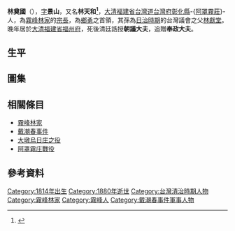 {{Infobox Hokkien name
| title      =林奠國
| hanji      =林奠國
| poj        =Lîm Tiān-kok
| tl         =Lîm Tiān-kok
| bp         =
| hokkienipa =
|
| hanjicourtesy       =景山
| pojcourtesy        =Kéng-san
| tlcourtesy           =Kíng-san
| bpcourtesy           =
| hokkienipacourtesy    =
}}
'''林奠國'''（{{bd|1814年||1880年|}}），[[表字|字]]'''景山'''，又名'''林天和<ref name=":3">{{Cite book|title=《東瀛紀事》|author=林豪|publisher=國史館台灣文獻館|year=1997|isbn=9570092211|location=南投市|language=zh-tw|url=https://ctext.org/wiki.pl?if=gb&res=835955}}</ref>'''，[[大清|大清]][[福建省|福建省]][[台灣道|台灣道]][[台灣府|台灣府]][[彰化縣_(清朝)|彰化縣]]-{[[霧峰庄|阿罩霧莊]]}-人，為[[霧峰林家|霧峰林家]]的[[宗長|宗長]]，為[[鄉勇|鄉勇]]之首領，其孫為[[台灣日治時期|日治時期]]的台灣議會之父[[林獻堂|林獻堂]]。晚年居於[[大清|大清]][[福建省|福建省]][[福州府|福州府]]，死後清廷誥授'''朝議大夫'''，追贈'''奉政大夫'''。

== 生平 ==

== 圖集 ==
{{Multiple image
|align=center 
|direction = horizontal
|width = 220
|image1 = 林奠國所獻之石柱1.jpg
|caption1 =同治乙丑年 ( 1865年 ) ，林奠國所獻給[[新莊武聖廟|新莊武聖廟]]的一對石柱。
|image2 =林奠國所獻之石柱2.jpg
|caption2 =同左。
}}

== 相關條目 ==
*[[霧峰林家|霧峰林家]]
*[[戴潮春事件|戴潮春事件]]
*[[大墩烏日庄之役|大墩烏日庄之役]]
*[[阿罩霧庄戰役|阿罩霧庄戰役]]
== 參考資料 ==
[[Category:1814年出生|Category:1814年出生]]
[[Category:1880年逝世|Category:1880年逝世]]
[[Category:台灣清治時期人物|Category:台灣清治時期人物]]
[[Category:霧峰林家|Category:霧峰林家]]
[[Category:霧峰人|Category:霧峰人]]
[[Category:戴潮春事件軍事人物|Category:戴潮春事件軍事人物]]
<references />{{霧峰林家}}